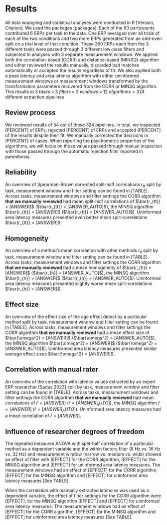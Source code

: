 # Results
All data wrangling and statistical analyses were conducted in R [Version, Citation]. We used the packages [packages]. Each of the 60 participants contributed 6 ERPs per task to the data. One ERP averaged over all trials of each of the two conditions and two more ERPs generated from an odd-even split on a trial level of that condition. These 360 ERPs each from the 3 different tasks were passed through 3 different low-pass filters and subjected to analyses with 3 separate measurement windows. We applied both the correlation-based (CORR) and distance-based (MINSQ) algorithm and either reviewed the results manually, discarded bad matches automatically or accepted the results regardless of fit. We also applied both a peak latency and area latency algorithm with either uninformed measurement windows or measurement windows transformed by the transformation parameters recovered from the CORR or MINSQ algorithm. This results in $3 \ tasks \times 3 \ filters \times 3 \ windows \times 12 \ algorithms = 324$ different extraction pipelines 

## Review process
We reviewed results of 54 out of these 324 pipelines. In total, we inspected [PERCENT] of ERPs, rejected [PERCENT] of ERPs and accepted [PERCENT] of the results despite their fit. We manually corrected the decisions in [PERCENT] of cases. When reporting the psychometric properties of the algorithms, we will focus on those values passed through manual inspection with those passed through the automatic rejection filter reported in parenthesis.

## Reliability
An overview of Spearman-Brown corrected split-half correlations $r_{tt}$ split by task, measurement window and filter setting can be found in [TABLE]. Across tasks, measurement windows and filter settings the CORR algorithm **that we manually reviewed** had mean split-half correlations of $\bar{r_{tt}} = [ANSWER]$ ($\bar{r_{tt}} = [ANSWER_AUTO]$), the MINSQ algorithm $\bar{r_{tt}} = [ANSWER]$ ($\bar{r_{tt}} = [ANSWER_AUTO]$). Uninformed area latency measures presented even better mean split-correlations $\bar{r_{tt}} = [ANSWER]$. 

## Homogeneity
An overview of a method's mean correlation with other methods $r_h$ split by task, measurement window and filter setting can be found in [TABLE]. Across tasks, measurement windows and filter settings the CORR algorithm **that we manually reviewed** had a mean homogeneity of $\bar{r_{h}} = [ANSWER]$ ($\bar{r_{h}} = [ANSWER_AUTO]$), the MINSQ algorithm $\bar{r_{h}} = [ANSWER]$ ($\bar{r_{h}} = [ANSWER_AUTO]$). Uninformed area latency measures presented slightly worse mean split-correlations $\bar{r_{h}} = [ANSWER]$. 

## Effect size
An overview of the effect size of the age effect detect by a particular method split by task, measurement window and filter setting can be found in [TABLE]. Across tasks, measurement windows and filter settings the CORR algorithm **that we manually reviewed** had a mean effect size of $\bar{\omega^2} = [ANSWER]$ ($\bar{\omega^2} = [ANSWER_AUTO]$), the MINSQ algorithm $\bar{\omega^2} = [ANSWER]$ ($\bar{\omega^2} = [ANSWER_AUTO]$). Uninformed area latency measures presented similar average effect sizes $\bar{\omega^2} = [ANSWER]$. 

## Correlation with manual rater
An overview of the correlation with latency values extracted by an expert ERP researcher [Sadus 2023] split by task, measurement window and filter setting can be found in [TABLE]. Across tasks, measurement windows and filter settings the CORR algorithm **that we manually reviewed** had mean correlations of $\bar{r} = [ANSWER]$ ($\bar{r} = [ANSWER_AUTO]$), the MINSQ algorithm $\bar{r} = [ANSWER]$ ($\bar{r} = [ANSWER_AUTO]$). Uninformed area latency measures had a mean correlation of $\bar{r} = [ANSWER]$. 

## Influence of researcher degrees of freedom
The repeated measures ANOVA with split-half correlation of a particular method as a dependent variable and the within factors filter (8 Hz vs. 16 Hz vs. 32 Hz) and measurement window (narrow vs. medium vs. wide) showed an effect of filter with [EFFECT] for the CORR algorithm, [EFFECT] for the MINSQ algorithm and [EFFECT] for uninformed area latency measures. The measurement windows had an effect of [EFFECT] for the CORR algorithm, [EFFECT] for the MINSQ algorithm and [EFFECT] for uninformed area latency measures [See TABLE].

When the correlation with manually extracted latencies was used as a dependent variable, the effect of filter settings for the CORR algorithm were [EFFECT], for the MINSQ algorithm [EFFECT] and [EFFECT] for uninformed area latency measures. The measurement windows had an effect of [EFFECT] for the CORR algorithm, [EFFECT] for the MINSQ algorithm and [EFFECT] for uninformed area latency measures [See TABLE].

